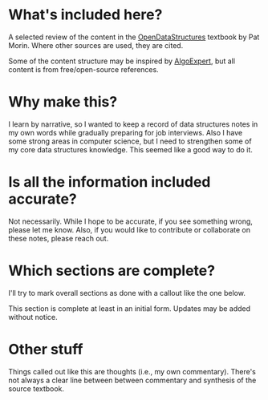 
# What's included here? 

A selected review of the content in the [OpenDataStructures](http://opendatastructures.org/)
textbook by Pat Morin. Where other sources are used, they are cited.

Some of the content structure may be inspired by [AlgoExpert](https://www.algoexpert.io/data-structures), but
all content is from free/open-source references. 

# Why make this? 

I learn by narrative, so I wanted to keep a record of data structures notes in my own words
while gradually preparing for job interviews. Also I have some strong areas in computer science,
but I need to strengthen some of my core data structures knowledge. This seemed like a good way to do it. 

# Is all the information included accurate? 

Not necessarily. While I hope to be accurate, if you see something wrong, please let me know. Also, if you would like to 
contribute or collaborate on these notes, please reach out. 

# Which sections are complete? 

I'll try to mark overall sections as done with a callout like the one below. 

<Callout emoji="✔️">
 This section is complete at least in an initial form. Updates may be added without notice.
</Callout>

# Other stuff

<Callout emoji="💭">
 Things called out like this are thoughts (i.e., my own commentary). There's not always
 a clear line between between commentary and synthesis of the source textbook.
</Callout>